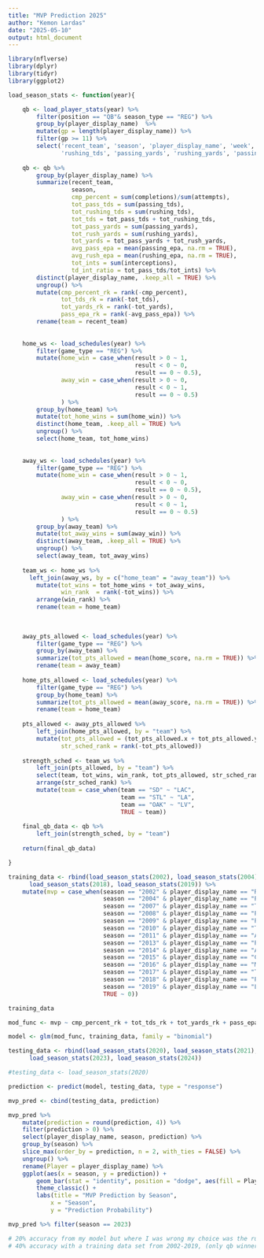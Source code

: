 ---
title: "MVP Prediction 2025"
author: "Kemon Lardas"
date: "2025-05-10"
output: html_document
---

```{r libraries}
library(nflverse)
library(dplyr)
library(tidyr)
library(ggplot2)
```

```{r eda}
load_season_stats <- function(year){

    qb <- load_player_stats(year) %>%
        filter(position == "QB"& season_type == "REG") %>%
        group_by(player_display_name)  %>%
        mutate(gp = length(player_display_name)) %>%
        filter(gp >= 11) %>%
        select('recent_team', 'season', 'player_display_name', 'week', 'completions', 'attempts', 'passing_tds', 
               'rushing_tds', 'passing_yards', 'rushing_yards', 'passing_epa', 'rushing_epa', 'interceptions', 'carries')
    
    qb <- qb %>%
        group_by(player_display_name) %>%
        summarize(recent_team,
                  season,
                  cmp_percent = sum(completions)/sum(attempts),
                  tot_pass_tds = sum(passing_tds),
                  tot_rushing_tds = sum(rushing_tds),
                  tot_tds = tot_pass_tds + tot_rushing_tds,
                  tot_pass_yards = sum(passing_yards),
                  tot_rush_yards = sum(rushing_yards),
                  tot_yards = tot_pass_yards + tot_rush_yards,
                  avg_pass_epa = mean(passing_epa, na.rm = TRUE),
                  avg_rush_epa = mean(rushing_epa, na.rm = TRUE),
                  tot_ints = sum(interceptions),
                  td_int_ratio = tot_pass_tds/tot_ints) %>%
        distinct(player_display_name, .keep_all = TRUE) %>%
        ungroup() %>%
        mutate(cmp_percent_rk = rank(-cmp_percent),
               tot_tds_rk = rank(-tot_tds),
               tot_yards_rk = rank(-tot_yards),
               pass_epa_rk = rank(-avg_pass_epa)) %>%
        rename(team = recent_team) 
    
    
    home_ws <- load_schedules(year) %>%
        filter(game_type == "REG") %>%
        mutate(home_win = case_when(result > 0 ~ 1,
                                    result < 0 ~ 0,
                                    result == 0 ~ 0.5),
               away_win = case_when(result > 0 ~ 0,
                                    result < 0 ~ 1,
                                    result == 0 ~ 0.5)
               ) %>%
        group_by(home_team) %>%
        mutate(tot_home_wins = sum(home_win)) %>%
        distinct(home_team, .keep_all = TRUE) %>%
        ungroup() %>%
        select(home_team, tot_home_wins)
    
    
    away_ws <- load_schedules(year) %>%
        filter(game_type == "REG") %>%
        mutate(home_win = case_when(result > 0 ~ 1,
                                    result < 0 ~ 0,
                                    result == 0 ~ 0.5),
               away_win = case_when(result > 0 ~ 0,
                                    result < 0 ~ 1,
                                    result == 0 ~ 0.5)
               ) %>%
        group_by(away_team) %>%
        mutate(tot_away_wins = sum(away_win)) %>%
        distinct(away_team, .keep_all = TRUE) %>%
        ungroup() %>%
        select(away_team, tot_away_wins)
    
    team_ws <- home_ws %>%
      left_join(away_ws, by = c("home_team" = "away_team")) %>%
        mutate(tot_wins = tot_home_wins + tot_away_wins,
               win_rank  = rank(-tot_wins)) %>%
        arrange(win_rank) %>%
        rename(team = home_team)
    
    
    
    away_pts_allowed <- load_schedules(year) %>%
        filter(game_type == "REG") %>%
        group_by(away_team) %>%
        summarize(tot_pts_allowed = mean(home_score, na.rm = TRUE)) %>%
        rename(team = away_team)
    
    home_pts_allowed <- load_schedules(year) %>%
        filter(game_type == "REG") %>%
        group_by(home_team) %>%
        summarize(tot_pts_allowed = mean(away_score, na.rm = TRUE)) %>%
        rename(team = home_team)
    
    pts_allowed <- away_pts_allowed %>%
        left_join(home_pts_allowed, by = "team") %>%
        mutate(tot_pts_allowed = (tot_pts_allowed.x + tot_pts_allowed.y) / 2,
               str_sched_rank = rank(-tot_pts_allowed))
    
    strength_sched <- team_ws %>%
        left_join(pts_allowed, by = "team") %>%
        select(team, tot_wins, win_rank, tot_pts_allowed, str_sched_rank) %>%
        arrange(str_sched_rank) %>%
        mutate(team = case_when(team == "SD" ~ "LAC",
                                team == "STL" ~ "LA",
                                team == "OAK" ~ "LV",
                                TRUE ~ team))
    
    final_qb_data <- qb %>%
        left_join(strength_sched, by = "team")
    
    return(final_qb_data)

}
```

```{r training_testing_data}
training_data <- rbind(load_season_stats(2002), load_season_stats(2004), load_season_stats(2007), load_season_stats(2008), load_season_stats(2009), load_season_stats(2010), load_season_stats(2011), load_season_stats(2013), load_season_stats(2014), load_season_stats(2015), load_season_stats(2016), load_season_stats(2017), 
      load_season_stats(2018), load_season_stats(2019)) %>%
    mutate(mvp = case_when(season == "2002" & player_display_name == "Rich Gannon" ~ 1,
                           season == "2004" & player_display_name == "Peyton Manning" ~ 1,
                           season == "2007" & player_display_name == "Tom Brady" ~ 1,
                           season == "2008" & player_display_name == "Peyton Manning" ~ 1,
                           season == "2009" & player_display_name == "Peyton Manning" ~ 1,
                           season == "2010" & player_display_name == "Tom Brady" ~ 1,
                           season == "2011" & player_display_name == "Aaron Rodgers" ~ 1,
                           season == "2013" & player_display_name == "Peyton Manning" ~ 1,
                           season == "2014" & player_display_name == "Aaron Rodgers" ~ 1,
                           season == "2015" & player_display_name == "Cam Newton" ~ 1,
                           season == "2016" & player_display_name == "Matt Ryan" ~ 1,
                           season == "2017" & player_display_name == "Tom Brady" ~ 1,
                           season == "2018" & player_display_name == "Patrick Mahomes" ~ 1,
                           season == "2019" & player_display_name == "Lamar Jackson" ~ 1,
                           TRUE ~ 0))

training_data

mod_func <- mvp ~ cmp_percent_rk + tot_tds_rk + tot_yards_rk + pass_epa_rk + win_rank + str_sched_rank

model <- glm(mod_func, training_data, family = "binomial")
```

```{r testing_data}
testing_data <- rbind(load_season_stats(2020), load_season_stats(2021), load_season_stats(2022), 
      load_season_stats(2023), load_season_stats(2024))

#testing_data <- load_season_stats(2020)

prediction <- predict(model, testing_data, type = "response")

mvp_pred <- cbind(testing_data, prediction)

mvp_pred %>%
    mutate(prediction = round(prediction, 4)) %>% 
    filter(prediction > 0) %>%
    select(player_display_name, season, prediction) %>%
    group_by(season) %>%
    slice_max(order_by = prediction, n = 2, with_ties = FALSE) %>%
    ungroup() %>%
    rename(Player = player_display_name) %>%
    ggplot(aes(x = season, y = prediction)) +
        geom_bar(stat = "identity", position = "dodge", aes(fill = Player)) + 
        theme_classic() +
        labs(title = "MVP Prediction by Season",
            x = "Season",
            y = "Prediction Probability")

mvp_pred %>% filter(season == 2023) 

# 20% accuracy from my model but where I was wrong my choice was the runner up that year with a training dataset of 2011 -2019
# 40% accuracy with a training data set from 2002-2019, (only qb winners)
```